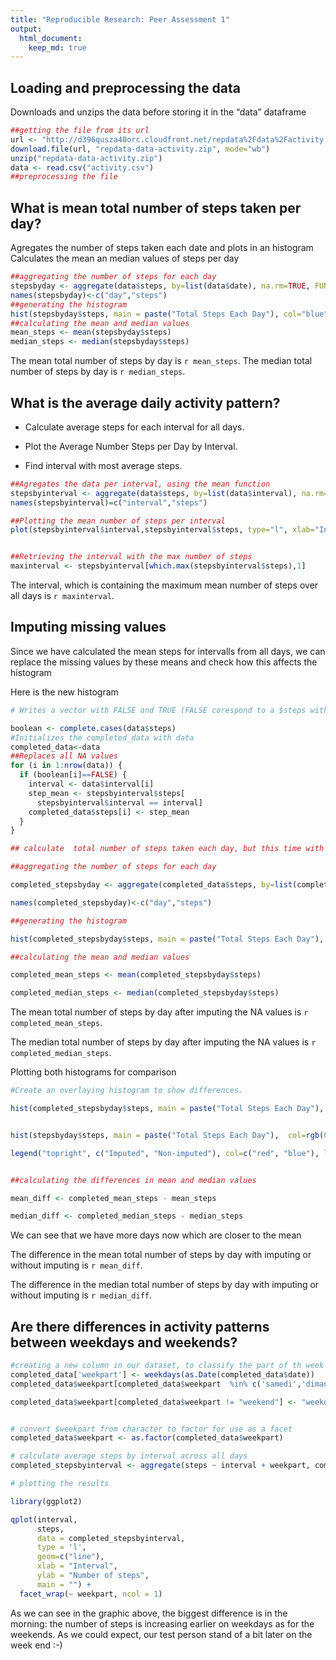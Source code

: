 ```yaml
---
title: "Reproducible Research: Peer Assessment 1"
output: 
  html_document:
    keep_md: true
---
```



## Loading and preprocessing the data
Downloads and unzips the data before storing it in the "data" dataframe
```r
##getting the file from its url
url <- "http://d396qusza40orc.cloudfront.net/repdata%2Fdata%2Factivity.zip"
download.file(url, "repdata-data-activity.zip", mode="wb")
unzip("repdata-data-activity.zip")
data <- read.csv("activity.csv")
##preprocessing the file

```
## What is mean total number of steps taken per day?
Agregates the number of steps taken each date and plots in an histogram
Calculates the mean an median values of steps per day
```r
##aggregating the number of steps for each day
stepsbyday <- aggregate(data$steps, by=list(data$date), na.rm=TRUE, FUN=sum)
names(stepsbyday)<-c("day","steps")
##generating the histogram
hist(stepsbyday$steps, main = paste("Total Steps Each Day"), col="blue", xlab="Number of Steps")
##calculating the mean and median values
mean_steps <- mean(stepsbyday$steps)
median_steps <- median(stepsbyday$steps)
```

The mean total number of steps by day is `r mean_steps`.
The median total number of steps by day is `r median_steps`.

## What is the average daily activity pattern?

* Calculate average steps for each interval for all days. 

* Plot the Average Number Steps per Day by Interval. 

* Find interval with most average steps. 

```r
##Agregates the data per interval, using the mean function
stepsbyinterval <- aggregate(data$steps, by=list(data$interval), na.rm=TRUE, FUN=mean)
names(stepsbyinterval)=c("interval","steps")

##Plotting the mean number of steps per interval
plot(stepsbyinterval$interval,stepsbyinterval$steps, type="l", xlab="Interval", ylab="Number of Steps",main="Average Number of Steps per Day by Interval")


##Retrieving the interval with the max number of steps
maxinterval <- stepsbyinterval[which.max(stepsbyinterval$steps),1]

```

The interval, which is containing the maximum mean number of steps over all days is `r maxinterval`.


## Imputing missing values


Since we have calculated the mean steps for intervalls from all days, we can replace the missing values by these means and check how this affects the histogram

Here is the new histogram 
```r

# Writes a vector with FALSE and TRUE (FALSE corespond to a $steps with NA value)

boolean <- complete.cases(data$steps)
#Initializes the completed_data with data
completed_data<-data
##Replaces all NA values
for (i in 1:nrow(data)) {
  if (boolean[i]==FALSE) {
    interval <- data$interval[i]
    step_mean <- stepsbyinterval$steps[
      stepsbyinterval$interval == interval]
    completed_data$steps[i] <- step_mean
  }
}

## calculate  total number of steps taken each day, but this time with imputed valued

##aggregating the number of steps for each day

completed_stepsbyday <- aggregate(completed_data$steps, by=list(completed_data$date), na.rm=TRUE, FUN=sum)

names(completed_stepsbyday)<-c("day","steps")

##generating the histogram

hist(completed_stepsbyday$steps, main = paste("Total Steps Each Day"), col="red", xlab="Number of Steps")

##calculating the mean and median values

completed_mean_steps <- mean(completed_stepsbyday$steps)

completed_median_steps <- median(completed_stepsbyday$steps)


```

The mean total number of steps by day after imputing the NA values is `r completed_mean_steps`.

The median total number of steps by day after imputing the NA values is `r completed_median_steps`.

Plotting both histograms for comparison
```r

#Create an overlaying histogram to show differences. 

hist(completed_stepsbyday$steps, main = paste("Total Steps Each Day"), col=rgb(1,0,0,0.5), xlab="Number of Steps")


hist(stepsbyday$steps, main = paste("Total Steps Each Day"),  col=rgb(0,0,1,0.5), xlab="Number of Steps", add=T)

legend("topright", c("Imputed", "Non-imputed"), col=c("red", "blue"), lwd=10)


##calculating the differences in mean and median values

mean_diff <- completed_mean_steps - mean_steps

median_diff <- completed_median_steps - median_steps


```

We can see that we have more days now which are closer to the mean

The difference in the mean total number of steps by day with imputing or without imputing is `r mean_diff`.

The difference in the median total number of steps by day with imputing or without imputing is `r median_diff`.




## Are there differences in activity patterns between weekdays and weekends?


```r

#creating a new column in our dataset, to classify the part of th week (weekend or weekday)
completed_data['weekpart'] <- weekdays(as.Date(completed_data$date))
completed_data$weekpart[completed_data$weekpart  %in% c('samedi','dimanche','Saturday','Sunday') ] <- "weekend"

completed_data$weekpart[completed_data$weekpart != "weekend"] <- "weekday"


# convert $weekpart from character to factor for use as a facet
completed_data$weekpart <- as.factor(completed_data$weekpart)

# calculate average steps by interval across all days
completed_stepsbyinterval <- aggregate(steps ~ interval + weekpart, completed_data, mean)

# plotting the results

library(ggplot2)

qplot(interval, 
      steps, 
      data = completed_stepsbyinterval, 
      type = 'l', 
      geom=c("line"),
      xlab = "Interval", 
      ylab = "Number of steps", 
      main = "") +
  facet_wrap(~ weekpart, ncol = 1)


```

As we can see in the graphic above, the biggest difference is in the morning: the number of steps is increasing earlier on weekdays as for the weekends. As we could expect, our test person stand of a bit later on the week end :-)
